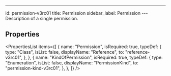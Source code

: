 ---

id: permission-v3rc01
title: Permission
sidebar_label: Permission
---Description of a single permission.


## Properties

<PropertiesList
  items={[
    {
      name: "Permission",
      isRequired: true,
      typeDef: {
        type: "Class",
        isList: false,
        displayName: "Reference",
        to: "reference-v3rc01",
      },
    },
    {
      name: "KindOfPermission",
      isRequired: true,
      typeDef: {
        type: "Enumeration",
        isList: false,
        displayName: "PermissionKind",
        to: "permission-kind-v3rc01",
      },
    },
  ]}
/>
